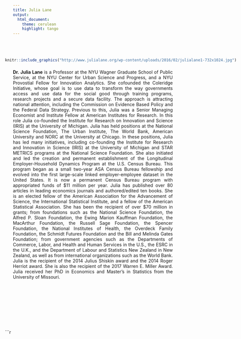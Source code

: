 ```yaml
---
title: Julia Lane
output: 
  html_document:
    theme: cerulean
    highlight: tango
---
```

<style>
body {
text-align: justify}
</style>

<br>
<br>


<div style= "float:left;position: relative; right: 25px; top: -7px;">
```r

knitr::include_graphics("http://www.julialane.org/wp-content/uploads/2016/02/julialane1-732x1024.jpg")

```
</div>

**Dr. Julia Lane** is a Professor at the NYU Wagner Graduate School of Public Service, at the NYU Center for Urban Science and Progress, and a NYU Provostial Fellow for Innovation Analytics. She cofounded the Coleridge Initiative, whose goal is to use data to transform the way governments access and use data for the social good through training programs, research projects and a secure data facility.  The approach is attracting national attention, including the Commission on Evidence Based Policy and the Federal Data Strategy. Previous to this, Julia was a Senior Managing Economist and Institute Fellow at American Institutes for Research. In this role Julia co-founded the Institute for Research on Innovation and Science (IRIS) at the University of Michigan. Julia has held positions at the National Science Foundation, The Urban Institute, The World Bank, American University and NORC at the University at Chicago. In these positions, Julia has led many initiatives, including co-founding the Institute for Research and Innovation in Science (IRIS) at the University of Michigan and STAR METRICS programs at the National Science Foundation. She also initiated and led the creation and permanent establishment of the Longitudinal Employer-Household Dynamics Program at the U.S. Census Bureau. This program began as a small two-year ASA Census Bureau fellowship and evolved into the first large-scale linked employer-employee dataset in the United States. It is now a permanent Census Bureau program with appropriated funds of $11 million per year. Julia has published over 80 articles in leading economics journals and authored/edited ten books. She is an elected fellow of the American Association for the Advancement of Science, the International Statistical Institute, and a fellow of the American Statistical Association.  She has been the recipient of over $70 million in grants; from foundations such as the National Science Foundation, the Alfred P. Sloan Foundation, the Ewing Marion Kauffman Foundation, the MacArthur Foundation, the Russell Sage Foundation, the Spencer Foundation, the National Institutes of Health, the Overdeck Family Foundation, the Schmidt Futures Foundation and the Bill and Melinda Gates Foundation; from government agencies such as the Departments of Commerce, Labor, and Health and Human Services in the U.S., the ESRC in the U.K., and the Department of Labour and Statistics New Zealand in New Zealand, as well as from international organizations such as the World Bank. Julia is the recipient of the 2014 Julius Shiskin award and the 2014 Roger Herriot award. She is also the recipient of the 2017 Warren E. Miller Award. Julia received her PhD in Economics and Master's in Statistics from the University of Missouri. 
  
<br>
<br>
<br>
<br>
<br>
<br>
<br>
<br>
<div style= "float:left;position: relative; right: 25px; top: -7px;">
```r
